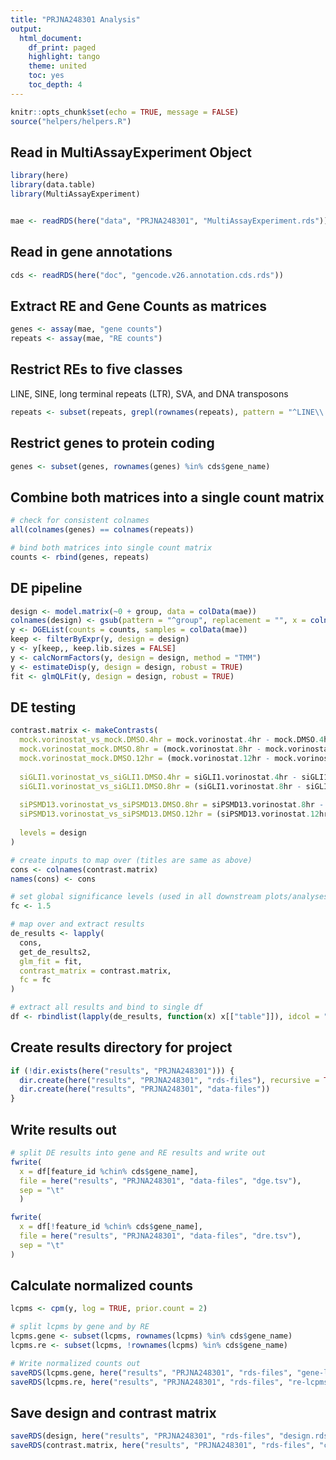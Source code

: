 ```yaml
---
title: "PRJNA248301 Analysis"
output:
  html_document:
    df_print: paged
    highlight: tango
    theme: united
    toc: yes
    toc_depth: 4
---
```


```r
knitr::opts_chunk$set(echo = TRUE, message = FALSE)
source("helpers/helpers.R")
```

## Read in MultiAssayExperiment Object

```r
library(here)
library(data.table)
library(MultiAssayExperiment)


mae <- readRDS(here("data", "PRJNA248301", "MultiAssayExperiment.rds"))
```

## Read in gene annotations

```r
cds <- readRDS(here("doc", "gencode.v26.annotation.cds.rds"))
```

## Extract RE and Gene Counts as matrices

```r
genes <- assay(mae, "gene counts")
repeats <- assay(mae, "RE counts")
```

## Restrict REs to five classes

LINE, SINE, long terminal repeats (LTR), SVA, and DNA transposons

```r
repeats <- subset(repeats, grepl(rownames(repeats), pattern = "^LINE\\.|^SINE\\.|^LTR\\.|.*\\.SVA\\..*|^DNA\\."))
```

## Restrict genes to protein coding

```r
genes <- subset(genes, rownames(genes) %in% cds$gene_name)
```

## Combine both matrices into a single count matrix

```r
# check for consistent colnames
all(colnames(genes) == colnames(repeats))

# bind both matrices into single count matrix
counts <- rbind(genes, repeats)
```

## DE pipeline

```r
design <- model.matrix(~0 + group, data = colData(mae))
colnames(design) <- gsub(pattern = "^group", replacement = "", x = colnames(design))
y <- DGEList(counts = counts, samples = colData(mae))
keep <- filterByExpr(y, design = design)
y <- y[keep,, keep.lib.sizes = FALSE]
y <- calcNormFactors(y, design = design, method = "TMM")
y <- estimateDisp(y, design = design, robust = TRUE)
fit <- glmQLFit(y, design = design, robust = TRUE)
```

## DE testing

```r
contrast.matrix <- makeContrasts(
  mock.vorinostat_vs_mock.DMSO.4hr = mock.vorinostat.4hr - mock.DMSO.4hr,
  mock.vorinostat_mock.DMSO.8hr = (mock.vorinostat.8hr - mock.vorinostat.4hr) - (mock.DMSO.8hr - mock.DMSO.4hr),
  mock.vorinostat_mock.DMSO.12hr = (mock.vorinostat.12hr - mock.vorinostat.4hr) - (mock.DMSO.12hr - mock.DMSO.4hr),
  
  siGLI1.vorinostat_vs_siGLI1.DMSO.4hr = siGLI1.vorinostat.4hr - siGLI1.DMSO.4hr,
  siGLI1.vorinostat_vs_siGLI1.DMSO.8hr = (siGLI1.vorinostat.8hr - siGLI1.vorinostat.4hr) - (siGLI1.DMSO.8hr - siGLI1.DMSO.4hr),
  
  siPSMD13.vorinostat_vs_siPSMD13.DMSO.8hr = siPSMD13.vorinostat.8hr - siPSMD13.DMSO.8hr,
  siPSMD13.vorinostat_vs_siPSMD13.DMSO.12hr = (siPSMD13.vorinostat.12hr - siPSMD13.vorinostat.8hr) - (siPSDM13.DMSO.12hr - siPSMD13.DMSO.8hr),
  
  levels = design
)

# create inputs to map over (titles are same as above)
cons <- colnames(contrast.matrix)
names(cons) <- cons

# set global significance levels (used in all downstream plots/analyses)
fc <- 1.5

# map over and extract results
de_results <- lapply(
  cons, 
  get_de_results2, 
  glm_fit = fit, 
  contrast_matrix = contrast.matrix,
  fc = fc
)

# extract all results and bind to single df
df <- rbindlist(lapply(de_results, function(x) x[["table"]]), idcol = "contrast")
```

## Create results directory for project

```r
if (!dir.exists(here("results", "PRJNA248301"))) {
  dir.create(here("results", "PRJNA248301", "rds-files"), recursive = TRUE)
  dir.create(here("results", "PRJNA248301", "data-files"))
}
```

## Write results out

```r
# split DE results into gene and RE results and write out
fwrite(
  x = df[feature_id %chin% cds$gene_name],
  file = here("results", "PRJNA248301", "data-files", "dge.tsv"),
  sep = "\t"
  )

fwrite(
  x = df[!feature_id %chin% cds$gene_name],
  file = here("results", "PRJNA248301", "data-files", "dre.tsv"),
  sep = "\t"
)
```

## Calculate normalized counts

```r
lcpms <- cpm(y, log = TRUE, prior.count = 2)

# split lcpms by gene and by RE
lcpms.gene <- subset(lcpms, rownames(lcpms) %in% cds$gene_name)
lcpms.re <- subset(lcpms, !rownames(lcpms) %in% cds$gene_name)

# Write normalized counts out
saveRDS(lcpms.gene, here("results", "PRJNA248301", "rds-files", "gene-lcpms.rds"))
saveRDS(lcpms.re, here("results", "PRJNA248301", "rds-files", "re-lcpms.rds"))
```

## Save design and contrast matrix

```r
saveRDS(design, here("results", "PRJNA248301", "rds-files", "design.rds"))
saveRDS(contrast.matrix, here("results", "PRJNA248301", "rds-files", "contrast-matrix.rds"))
```
